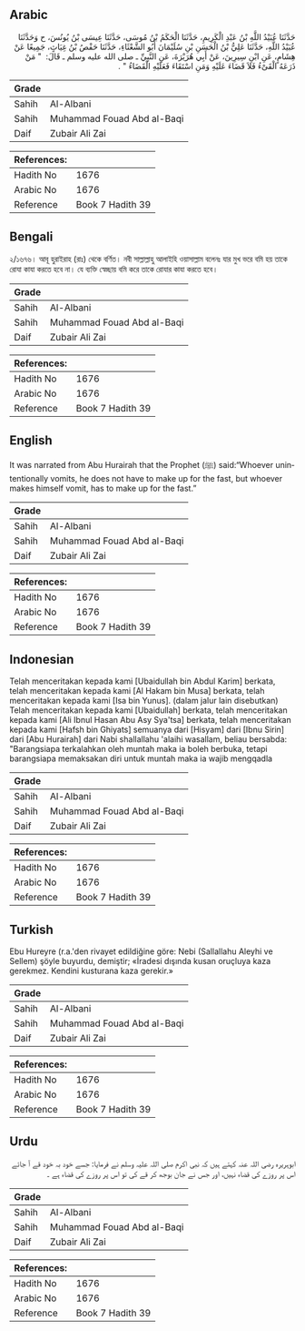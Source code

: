 ## Arabic


<div dir="rtl" lang="ar" style={{fontSize:'larger',backgroundColor:'#f8f9fa',padding:20}}>
حَدَّثَنَا عُبَيْدُ اللَّهِ بْنُ عَبْدِ الْكَرِيمِ، حَدَّثَنَا الْحَكَمُ بْنُ مُوسَى، حَدَّثَنَا عِيسَى بْنُ يُونُسَ، ح وَحَدَّثَنَا عُبَيْدُ اللَّهِ، حَدَّثَنَا عَلِيُّ بْنُ الْحَسَنِ بْنِ سُلَيْمَانَ أَبُو الشَّعْثَاءِ، حَدَّثَنَا حَفْصُ بْنُ غِيَاثٍ، جَمِيعًا عَنْ هِشَامٍ، عَنِ ابْنِ سِيرِينَ، عَنْ أَبِي هُرَيْرَةَ، عَنِ النَّبِيِّ ـ صلى الله عليه وسلم ـ قَالَ: ‏ "‏ مَنْ ذَرَعَهُ الْقَىْءُ فَلاَ قَضَاءَ عَلَيْهِ وَمَنِ اسْتَقَاءَ فَعَلَيْهِ الْقَضَاءُ ‏"‏ ‏.‏
</div>
<div style={{backgroundColor:'#f8f9fa',padding:20, marginBottom: 10}}><table> <thead> <tr> <th>Grade</th> <th></th> </tr> </thead> <tbody> <tr><td>Sahih</td><td>Al-Albani</td></tr><tr><td>Sahih</td><td>Muhammad Fouad Abd al-Baqi</td></tr><tr><td>Daif</td><td>Zubair Ali Zai</td></tr></tbody></table><table> <thead> <tr> <th>References:</th> <th></th> </tr> </thead> <tbody><tr><td>Hadith No</td><td>1676</td></tr><tr><td>Arabic No</td><td>1676</td></tr><tr><td>Reference</td><td>Book 7 Hadith 39</td></tr></tbody></table></div>

## Bengali


<div dir="ltr" lang="bn" style={{fontSize:'larger',backgroundColor:'#f8f9fa',padding:20}}>
২/১৬৭৬। আবূ হুরাইরাহ (রাঃ) থেকে বর্ণিত। নবী সাল্লাল্লাহু আলাইহি ওয়াসাল্লাম বলেনঃ যার মুখ ভরে বমি হয় তাকে রোযা কাযা করতে হবে না। যে ব্যক্তি স্বেচ্ছায় বমি করে তাকে রোযার কাযা করতে হবে।
</div>
<div style={{backgroundColor:'#f8f9fa',padding:20, marginBottom: 10}}><table> <thead> <tr> <th>Grade</th> <th></th> </tr> </thead> <tbody> <tr><td>Sahih</td><td>Al-Albani</td></tr><tr><td>Sahih</td><td>Muhammad Fouad Abd al-Baqi</td></tr><tr><td>Daif</td><td>Zubair Ali Zai</td></tr></tbody></table><table> <thead> <tr> <th>References:</th> <th></th> </tr> </thead> <tbody><tr><td>Hadith No</td><td>1676</td></tr><tr><td>Arabic No</td><td>1676</td></tr><tr><td>Reference</td><td>Book 7 Hadith 39</td></tr></tbody></table></div>

## English


<div dir="ltr" lang="en" style={{fontSize:'larger',backgroundColor:'#f8f9fa',padding:20}}>
It was narrated from Abu Hurairah that the Prophet (ﷺ) said:“Whoever unintentionally vomits, he does not have to make up for the fast, but whoever makes himself vomit, has to make up for the fast.”
</div>
<div style={{backgroundColor:'#f8f9fa',padding:20, marginBottom: 10}}><table> <thead> <tr> <th>Grade</th> <th></th> </tr> </thead> <tbody> <tr><td>Sahih</td><td>Al-Albani</td></tr><tr><td>Sahih</td><td>Muhammad Fouad Abd al-Baqi</td></tr><tr><td>Daif</td><td>Zubair Ali Zai</td></tr></tbody></table><table> <thead> <tr> <th>References:</th> <th></th> </tr> </thead> <tbody><tr><td>Hadith No</td><td>1676</td></tr><tr><td>Arabic No</td><td>1676</td></tr><tr><td>Reference</td><td>Book 7 Hadith 39</td></tr></tbody></table></div>

## Indonesian


<div dir="ltr" lang="id" style={{fontSize:'larger',backgroundColor:'#f8f9fa',padding:20}}>
Telah menceritakan kepada kami [Ubaidullah bin Abdul Karim] berkata, telah menceritakan kepada kami [Al Hakam bin Musa] berkata, telah menceritakan kepada kami [Isa bin Yunus]. (dalam jalur lain disebutkan) Telah menceritakan kepada kami [Ubaidullah] berkata, telah menceritakan kepada kami [Ali Ibnul Hasan Abu Asy Sya'tsa] berkata, telah menceritakan kepada kami [Hafsh bin Ghiyats] semuanya dari [Hisyam] dari [Ibnu Sirin] dari [Abu Hurairah] dari Nabi shallallahu 'alaihi wasallam, beliau bersabda: "Barangsiapa terkalahkan oleh muntah maka ia boleh berbuka, tetapi barangsiapa memaksakan diri untuk muntah maka ia wajib mengqadla
</div>
<div style={{backgroundColor:'#f8f9fa',padding:20, marginBottom: 10}}><table> <thead> <tr> <th>Grade</th> <th></th> </tr> </thead> <tbody> <tr><td>Sahih</td><td>Al-Albani</td></tr><tr><td>Sahih</td><td>Muhammad Fouad Abd al-Baqi</td></tr><tr><td>Daif</td><td>Zubair Ali Zai</td></tr></tbody></table><table> <thead> <tr> <th>References:</th> <th></th> </tr> </thead> <tbody><tr><td>Hadith No</td><td>1676</td></tr><tr><td>Arabic No</td><td>1676</td></tr><tr><td>Reference</td><td>Book 7 Hadith 39</td></tr></tbody></table></div>

## Turkish


<div dir="ltr" lang="tr" style={{fontSize:'larger',backgroundColor:'#f8f9fa',padding:20}}>
Ebu Hureyre (r.a.'den rivayet edildiğine göre: Nebi (Sallallahu Aleyhi ve Sellem) şöyle buyurdu, demiştir; «İradesi dışında kusan oruçluya kaza gerekmez. Kendini kusturana kaza gerekir.»
</div>
<div style={{backgroundColor:'#f8f9fa',padding:20, marginBottom: 10}}><table> <thead> <tr> <th>Grade</th> <th></th> </tr> </thead> <tbody> <tr><td>Sahih</td><td>Al-Albani</td></tr><tr><td>Sahih</td><td>Muhammad Fouad Abd al-Baqi</td></tr><tr><td>Daif</td><td>Zubair Ali Zai</td></tr></tbody></table><table> <thead> <tr> <th>References:</th> <th></th> </tr> </thead> <tbody><tr><td>Hadith No</td><td>1676</td></tr><tr><td>Arabic No</td><td>1676</td></tr><tr><td>Reference</td><td>Book 7 Hadith 39</td></tr></tbody></table></div>

## Urdu


<div dir="rtl" lang="ur" style={{fontSize:'larger',backgroundColor:'#f8f9fa',padding:20}}>
ابوہریرہ رضی اللہ عنہ کہتے ہیں کہ نبی اکرم صلی اللہ علیہ وسلم نے فرمایا: جسے خود بہ خود قے آ جائے اس پر روزے کی قضاء نہیں، اور جس نے جان بوجھ کر قے کی تو اس پر روزے کی قضاء ہے ۔
</div>
<div style={{backgroundColor:'#f8f9fa',padding:20, marginBottom: 10}}><table> <thead> <tr> <th>Grade</th> <th></th> </tr> </thead> <tbody> <tr><td>Sahih</td><td>Al-Albani</td></tr><tr><td>Sahih</td><td>Muhammad Fouad Abd al-Baqi</td></tr><tr><td>Daif</td><td>Zubair Ali Zai</td></tr></tbody></table><table> <thead> <tr> <th>References:</th> <th></th> </tr> </thead> <tbody><tr><td>Hadith No</td><td>1676</td></tr><tr><td>Arabic No</td><td>1676</td></tr><tr><td>Reference</td><td>Book 7 Hadith 39</td></tr></tbody></table></div>